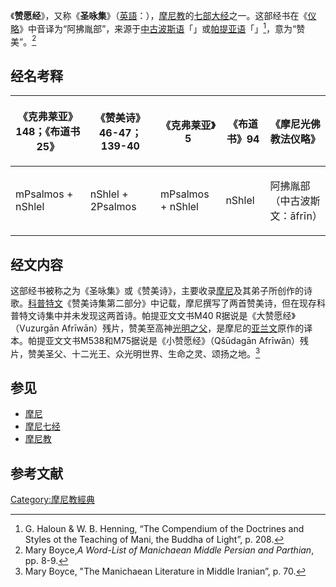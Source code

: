 {{noteTA
|T=zh-hant:讚願經; zh-hans:赞愿经;
|1=zh-hant:讚; zh-hans:赞;
}}

《'''赞愿经'''》，又称《'''圣咏集'''》（[[英語|英語]]：{{lang|en|Psalms and Prayers}}），[[摩尼教|摩尼教]]的[[摩尼七经|七部大经]]之一。这部经书在《[[摩尼光佛教法仪略|仪略]]》中音译为“阿拂胤部”，来源于[[中古波斯语|中古波斯语]]「{{transl|pal|āfrīn}}」或[[安息語|帕提亚语]]「{{transl|xpr|āfriwan}}」<ref>G. Haloun & W. B. Henning, “The Compendium of the Doctrines and Styles ot the Teaching of Mani, the Buddha of Light”, p. 208.</ref>，意为“赞美”。<ref>Mary Boyce,''A Word-List of Manichaean Middle Persian and Parthian'', pp. 8-9.</ref>

== 经名考释 ==

{| class="wikitable"
|-
! 《克弗莱亚》148；《布道书25》 !! 《赞美诗》46-47；139-40 !! 《克弗莱亚》5 !! 《布道书》94 !! 《摩尼光佛教法仪略》
|-
| mPsalmos + nShlel || nShlel + 2Psalmos || mPsalmos  + nShlel || nShlel || 阿拂胤部（中古波斯文：āfrīn）
|}

== 经文内容 ==

这部经书被称之为《圣咏集》或《赞美诗》，主要收录[[摩尼|摩尼]]及其弟子所创作的诗歌。[[科普特文|科普特文]]《赞美诗集第二部分》中记载，摩尼撰写了两首赞美诗，但在现存科普特文诗集中并未发现这两首诗。帕提亚文文书M40 R据说是《大赞愿经》（Vuzurgān Afrīwān）残片，赞美至高神[[明尊|光明之父]]，是摩尼的[[阿拉米文|亚兰文]]原作的译本。帕提亚文文书M538和M75据说是《小赞愿经》（Qšūdagān Afrīwān）残片，赞美圣父、十二光王、众光明世界、生命之灵、颂扬之地。<ref>Mary Boyce, "The Manichaean Literature in Middle Iranian”, p. 70.</ref>

== 参见 ==

*[[摩尼|摩尼]]
*[[摩尼七经|摩尼七经]]
*[[摩尼教|摩尼教]]

== 参考文献 ==

{{Reflist|30em}}

{{摩尼教页脚}}
[[Category:摩尼教經典|Category:摩尼教經典]]